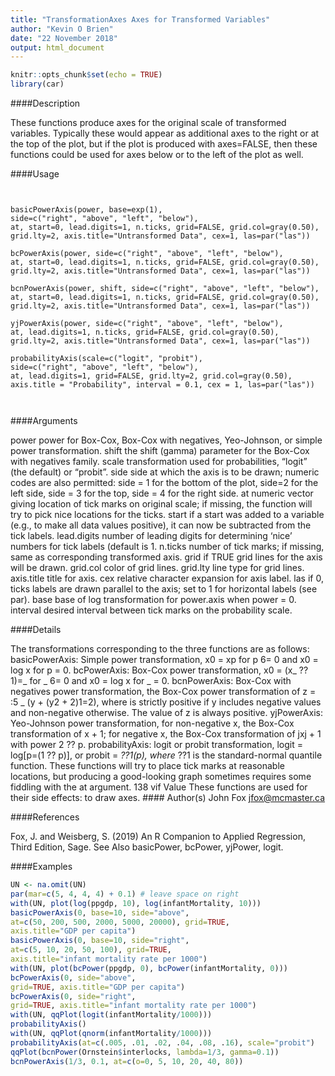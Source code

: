 ---
title: "TransformationAxes Axes for Transformed Variables"
author: "Kevin O Brien"
date: "22 November 2018"
output: html_document
---

```{r setup, include=FALSE}
knitr::opts_chunk$set(echo = TRUE)
library(car)
```



####Description

These functions produce axes for the original scale of transformed variables. Typically these would
appear as additional axes to the right or at the top of the plot, but if the plot is produced with
axes=FALSE, then these functions could be used for axes below or to the left of the plot as well.

####Usage
<pre><code>

basicPowerAxis(power, base=exp(1),
side=c("right", "above", "left", "below"),
at, start=0, lead.digits=1, n.ticks, grid=FALSE, grid.col=gray(0.50),
grid.lty=2, axis.title="Untransformed Data", cex=1, las=par("las"))

bcPowerAxis(power, side=c("right", "above", "left", "below"),
at, start=0, lead.digits=1, n.ticks, grid=FALSE, grid.col=gray(0.50),
grid.lty=2, axis.title="Untransformed Data", cex=1, las=par("las"))

bcnPowerAxis(power, shift, side=c("right", "above", "left", "below"),
at, start=0, lead.digits=1, n.ticks, grid=FALSE, grid.col=gray(0.50),
grid.lty=2, axis.title="Untransformed Data", cex=1, las=par("las"))

yjPowerAxis(power, side=c("right", "above", "left", "below"),
at, lead.digits=1, n.ticks, grid=FALSE, grid.col=gray(0.50),
grid.lty=2, axis.title="Untransformed Data", cex=1, las=par("las"))

probabilityAxis(scale=c("logit", "probit"),
side=c("right", "above", "left", "below"),
at, lead.digits=1, grid=FALSE, grid.lty=2, grid.col=gray(0.50),
axis.title = "Probability", interval = 0.1, cex = 1, las=par("las"))


</code></pre>

####Arguments

power power for Box-Cox, Box-Cox with negatives, Yeo-Johnson, or simple power
transformation.
shift the shift (gamma) parameter for the Box-Cox with negatives family.
scale transformation used for probabilities, "logit" (the default) or "probit".
side side at which the axis is to be drawn; numeric codes are also permitted: side = 1
for the bottom of the plot, side=2 for the left side, side = 3 for the top,
side = 4 for the right side.
at numeric vector giving location of tick marks on original scale; if missing, the
function will try to pick nice locations for the ticks.
start if a start was added to a variable (e.g., to make all data values positive), it can
now be subtracted from the tick labels.
lead.digits number of leading digits for determining 'nice' numbers for tick labels (default
is 1.
n.ticks number of tick marks; if missing, same as corresponding transformed axis.
grid if TRUE grid lines for the axis will be drawn.
grid.col color of grid lines.
grid.lty line type for grid lines.
axis.title title for axis.
cex relative character expansion for axis label.
las if 0, ticks labels are drawn parallel to the axis; set to 1 for horizontal labels (see
par).
base base of log transformation for power.axis when power = 0.
interval desired interval between tick marks on the probability scale.

####Details

The transformations corresponding to the three functions are as follows:
basicPowerAxis: Simple power transformation, x0 = xp for p 6= 0 and x0 = log x for p = 0.
bcPowerAxis: Box-Cox power transformation, x0 = (x_ ?? 1)=_ for _ 6= 0 and x0 = log x for
_ = 0.
bcnPowerAxis: Box-Cox with negatives power transformation, the Box-Cox power transformation
of z = :5 _ (y + (y2 + 2)1=2), where  is strictly positive if y includes negative values and
non-negative otherwise. The value of z is always positive.
yjPowerAxis: Yeo-Johnson power transformation, for non-negative x, the Box-Cox transformation
of x + 1; for negative x, the Box-Cox transformation of jxj + 1 with power 2 ?? p.
probabilityAxis: logit or probit transformation, logit = log[p=(1 ?? p)], or probit = _??1(p),
where _??1 is the standard-normal quantile function.
These functions will try to place tick marks at reasonable locations, but producing a good-looking
graph sometimes requires some fiddling with the at argument.
138 vif
Value
These functions are used for their side effects: to draw axes.
#### Author(s)
John Fox <jfox@mcmaster.ca>

####References

Fox, J. and Weisberg, S. (2019) An R Companion to Applied Regression, Third Edition, Sage.
See Also
basicPower, bcPower, yjPower, logit.

####Examples

```{r}

UN <- na.omit(UN)
par(mar=c(5, 4, 4, 4) + 0.1) # leave space on right
with(UN, plot(log(ppgdp, 10), log(infantMortality, 10)))
basicPowerAxis(0, base=10, side="above",
at=c(50, 200, 500, 2000, 5000, 20000), grid=TRUE,
axis.title="GDP per capita")
basicPowerAxis(0, base=10, side="right",
at=c(5, 10, 20, 50, 100), grid=TRUE,
axis.title="infant mortality rate per 1000")
with(UN, plot(bcPower(ppgdp, 0), bcPower(infantMortality, 0)))
bcPowerAxis(0, side="above",
grid=TRUE, axis.title="GDP per capita")
bcPowerAxis(0, side="right",
grid=TRUE, axis.title="infant mortality rate per 1000")
with(UN, qqPlot(logit(infantMortality/1000)))
probabilityAxis()
with(UN, qqPlot(qnorm(infantMortality/1000)))
probabilityAxis(at=c(.005, .01, .02, .04, .08, .16), scale="probit")
qqPlot(bcnPower(Ornstein$interlocks, lambda=1/3, gamma=0.1))
bcnPowerAxis(1/3, 0.1, at=c(o=0, 5, 10, 20, 40, 80))
```

